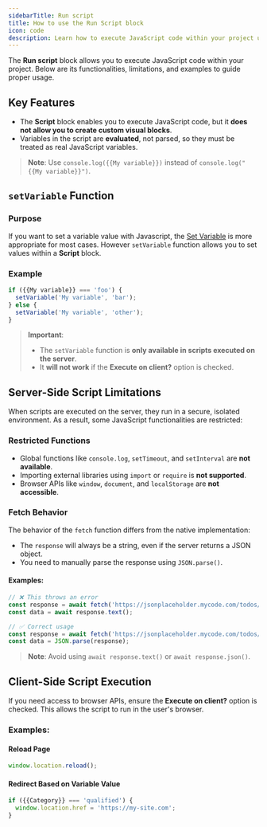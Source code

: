 ```yaml
---
sidebarTitle: Run script
title: How to use the Run Script block
icon: code
description: Learn how to execute JavaScript code within your project using the Run script block in Release0. This guide covers key features, limitations, and examples for effective usage.
---
```


The **Run script** block allows you to execute JavaScript code within your project. Below are its functionalities, limitations, and examples to guide proper usage.


## Key Features

- The **Script** block enables you to execute JavaScript code, but it **does not allow you to create custom visual blocks**.
- Variables in the script are **evaluated**, not parsed, so they must be treated as real JavaScript variables.

> **Note**: Use `console.log({{My variable}})` instead of `console.log("{{My variable}}")`.


## `setVariable` Function

### Purpose
If you want to set a variable value with Javascript, the [Set Variable](/editor/blocks/logic/set-variable) is more appropriate for most cases. However `setVariable` function allows you to set values within a **Script** block.

### Example
```javascript
if ({{My variable}} === 'foo') {
  setVariable('My variable', 'bar');
} else {
  setVariable('My variable', 'other');
}
```

> **Important**: 
> - The `setVariable` function is **only available in scripts executed on the server**.
> - It **will not work** if the **Execute on client?** option is checked.


## Server-Side Script Limitations

When scripts are executed on the server, they run in a secure, isolated environment. As a result, some JavaScript functionalities are restricted:

### Restricted Functions
- Global functions like `console.log`, `setTimeout`, and `setInterval` are **not available**.
- Importing external libraries using `import` or `require` is **not supported**.
- Browser APIs like `window`, `document`, and `localStorage` are **not accessible**.

### Fetch Behavior
The behavior of the `fetch` function differs from the native implementation:
- The `response` will always be a string, even if the server returns a JSON object.
- You need to manually parse the response using `JSON.parse()`.

#### Examples:
```javascript
// ❌ This throws an error
const response = await fetch('https://jsonplaceholder.mycode.com/todos/1');
const data = await response.text();

// ✅ Correct usage
const response = await fetch('https://jsonplaceholder.mycode.com/todos/1');
const data = JSON.parse(response);
```

> **Note**: Avoid using `await response.text()` or `await response.json()`.


## Client-Side Script Execution

If you need access to browser APIs, ensure the **Execute on client?** option is checked. This allows the script to run in the user's browser.

### Examples:
#### Reload Page
```javascript
window.location.reload();
```

#### Redirect Based on Variable Value
```javascript
if ({{Category}} === 'qualified') {
  window.location.href = 'https://my-site.com';
}
```
